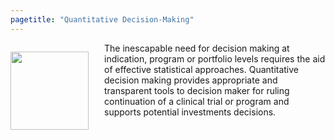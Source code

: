 ```yaml
---
pagetitle: "Quantitative Decision-Making"
---
```


<div style= "float:left;">
<img src="images/quantitative.png" style="height: 125px; margin-right: 25px;">
</div>
The inescapable need for decision making at indication, program or portfolio levels requires the aid of effective statistical approaches. Quantitative decision making provides appropriate and transparent tools to decision maker for ruling continuation of a clinical trial or program and supports potential investments decisions.